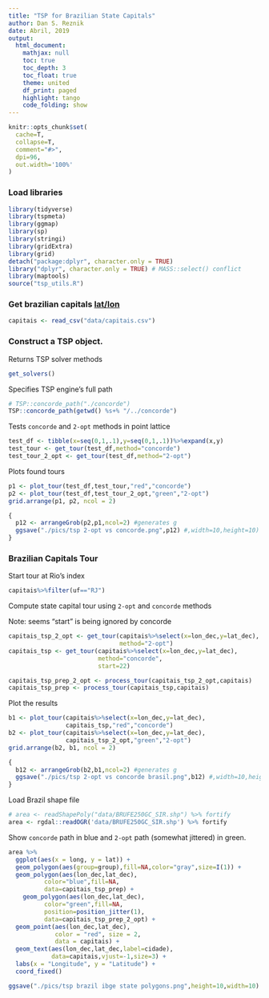 ```yaml
---
title: "TSP for Brazilian State Capitals"
author: Dan S. Reznik
date: Abril, 2019
output: 
  html_document:
    mathjax: null
    toc: true
    toc_depth: 3
    toc_float: true
    theme: united
    df_print: paged
    highlight: tango
    code_folding: show
---
```


```r
knitr::opts_chunk$set(
  cache=T,
  collapse=T,
  comment="#>",
  dpi=96,
  out.width='100%'
)
```

### Load libraries

```r
library(tidyverse)
library(tspmeta)
library(ggmap)
library(sp)
library(stringi)
library(gridExtra)
library(grid)
detach("package:dplyr", character.only = TRUE)
library("dplyr", character.only = TRUE) # MASS::select() conflict
library(maptools)
source("tsp_utils.R")
```

### Get brazilian capitals [lat/lon](http://relogiosdesol.blogspot.com.br/2009/11/coordenadas-geograficas-das-capitas-dos.html)

```r
capitais <- read_csv("data/capitais.csv")
```

### Construct a TSP object.

Returns TSP solver methods

```r
get_solvers()
```

Specifies TSP engine's full path

```r
# TSP::concorde_path("./concorde")
TSP::concorde_path(getwd() %s+% "/../concorde")
```

Tests `concorde` and `2-opt` methods in point lattice

```r
test_df <- tibble(x=seq(0,1,.1),y=seq(0,1,.1))%>%expand(x,y)
test_tour <- get_tour(test_df,method="concorde")
test_tour_2_opt <- get_tour(test_df,method="2-opt")
```

Plots found tours

```r
p1 <- plot_tour(test_df,test_tour,"red","concorde")
p2 <- plot_tour(test_df,test_tour_2_opt,"green","2-opt")
grid.arrange(p1, p2, ncol = 2)
```

```r
{
  p12 <- arrangeGrob(p2,p1,ncol=2) #generates g
  ggsave("./pics/tsp 2-opt vs concorde.png",p12) #,width=10,height=10)
}
```

### Brazilian Capitals Tour

Start tour at Rio's index

```r
capitais%>%filter(uf=="RJ")
```

Compute state capital tour using `2-opt` and `concorde` methods

Note: seems "start" is being ignored by concorde

```r
capitais_tsp_2_opt <- get_tour(capitais%>%select(x=lon_dec,y=lat_dec),
                               method="2-opt")
capitais_tsp <- get_tour(capitais%>%select(x=lon_dec,y=lat_dec),
                         method="concorde",
                         start=22)

capitais_tsp_prep_2_opt <- process_tour(capitais_tsp_2_opt,capitais)
capitais_tsp_prep <- process_tour(capitais_tsp,capitais)
```

Plot the results

```r
b1 <- plot_tour(capitais%>%select(x=lon_dec,y=lat_dec),
                capitais_tsp,"red","concorde")
b2 <- plot_tour(capitais%>%select(x=lon_dec,y=lat_dec),
                capitais_tsp_2_opt,"green","2-opt")
grid.arrange(b2, b1, ncol = 2)
```

```r
{
  b12 <- arrangeGrob(b2,b1,ncol=2) #generates g
  ggsave("./pics/tsp 2-opt vs concorde brasil.png",b12) #,width=10,height=10)
}
```

Load Brazil shape file

```r
# area <- readShapePoly("data/BRUFE250GC_SIR.shp") %>% fortify
area <- rgdal::readOGR('data/BRUFE250GC_SIR.shp') %>% fortify
```

Show `concorde` path in blue and `2-opt` path (somewhat jittered) in green.

```r
area %>%
  ggplot(aes(x = long, y = lat)) +
  geom_polygon(aes(group=group),fill=NA,color="gray",size=I(1)) +
  geom_polygon(aes(lon_dec,lat_dec),
          color="blue",fill=NA,
          data=capitais_tsp_prep) +
    geom_polygon(aes(lon_dec,lat_dec),
          color="green",fill=NA,
          position=position_jitter(1),
          data=capitais_tsp_prep_2_opt) +
  geom_point(aes(lon_dec,lat_dec),
             color = "red", size = 2,
             data = capitais) +
  geom_text(aes(lon_dec,lat_dec,label=cidade),
            data=capitais,vjust=-1,size=3) +
  labs(x = "Longitude", y = "Latitude") +
  coord_fixed()
```

```r
ggsave("./pics/tsp brazil ibge state polygons.png",height=10,width=10)
```
